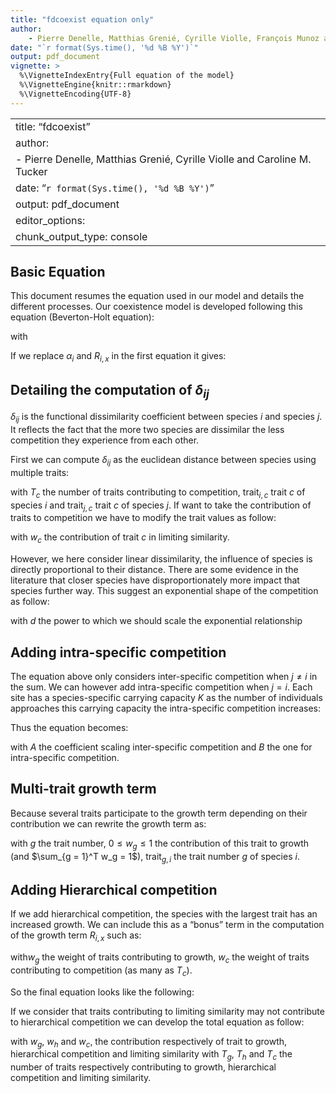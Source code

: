```yaml
---
title: "fdcoexist equation only"
author:
    - Pierre Denelle, Matthias Grenié, Cyrille Violle, François Munoz and Caroline M. Tucker
date: "`r format(Sys.time(), '%d %B %Y')`"
output: pdf_document
vignette: >
  %\VignetteIndexEntry{Full equation of the model}
  %\VignetteEngine{knitr::rmarkdown}
  %\VignetteEncoding{UTF-8}
---
```

---
title: "fdcoexist"
author:
    - Pierre Denelle, Matthias Grenié, Cyrille Violle and Caroline M. Tucker
date: "`r format(Sys.time(), '%d %B %Y')`"
output: pdf_document
editor_options: 
  chunk_output_type: console
---

## Basic Equation

This document resumes the equation used in our model and details the different processes.
Our coexistence model is developed following this equation (Beverton-Holt equation):

\begin{equation}
N_{t+1, i, x} = \frac{R_{i, x} \times N_{t, i, x}}{1 + A \times \alpha_i}
\end{equation}

with

\begin{gather}
\alpha_i = \sum_{j = 1, j \neq i}^{S} N_{t, j, x} \times (1 - \delta_{ij})\\
R_{i, x} = k \times \exp\left(- \frac{(\text{trait}_i - \text{env}_x)^2}{2\times \text{width}^2}\right)
\end{gather}

If we replace $\alpha_i$ and $R_{i, x}$ in the first equation it gives:

\begin{equation}
N_{t+1, i, x} = \frac{
k \times \exp\left(- \displaystyle\frac{(\text{trait}_i - \text{env}_x)^2}{2\times \text{width}^2}\right) \times N_{t, i, x}}{
1 + A \times \displaystyle\sum_{j = 1, j \neq i}^{S} N_{t, j, x} \times (1 - \delta_{ij})
}
\end{equation}

## Detailing the computation of $\delta_{ij}$

$\delta_{ij}$ is the functional dissimilarity coefficient between species $i$ and species $j$. It reflects the fact that the more two species are dissimilar the less competition they experience from each other.

First we can compute $\delta_{ij}$ as the euclidean distance between species using multiple traits:

\begin{equation}
\delta_{ij} = \sqrt{\sum_{c = 1}^{T_c} (\text{trait}_{i, c} - \text{trait}_{j, c})^2}, 
\end{equation}

with $T_c$ the number of traits contributing to competition, $\text{trait}_{i, c}$ trait $c$ of species $i$ and $\text{trait}_{j, c}$ trait $c$ of species $j$. If want to take the contribution of traits to competition we have to modify the trait values as follow:

\begin{gather}
\delta_{ij} = \sqrt{\sum_{c = 1}^{T_c} \left[ \sqrt{w_c} (\text{trait}_{i, c} - \text{trait}_{j, c})\right]^2}\\
\delta_{ij} = \sqrt{\sum_{c = 1}^{T_c} w_c \times (\text{trait}_{i, c} - \text{trait}_{j, c})^2},
\end{gather}
with $w_c$ the contribution of trait $c$ in limiting similarity.

However, we here consider linear dissimilarity, the influence of species is directly proportional to their distance. There are some evidence in the literature that closer species have disproportionately more impact that species further way. This suggest an exponential shape of the competition as follow:

\begin{gather}
\delta_{ij}' = \exp \left[ \left(
    \frac{\delta_{ij} - \text{min}(\delta_{ij})}{
        \text{max}(\delta_{ij}) - \text{min}(\delta_{ij})} \right)^d \right],
\end{gather}

with $d$ the power to which we should scale the exponential relationship

## Adding intra-specific competition

The equation above only considers inter-specific competition when $j \neq i$ in the sum. We can however add intra-specific competition when $j = i$. Each site has a species-specific carrying capacity $K$ as the number of individuals approaches this carrying capacity the intra-specific competition increases:
\begin{equation}
\alpha_{ii} = B \times N_{t,i,x}
\end{equation}

Thus the equation becomes:

\begin{equation}
N_{t+1, i, x} = \frac{
k \times \exp\left(- \displaystyle\frac{(\text{trait}_i - \text{env}_x)^2}{2\times \text{width}^2}\right) \times N_{t, i, x}}{
1 + A \left( \displaystyle\sum_{j = 1,~j \neq i}^{S} N_{t, j, x}  (1 - \delta_{ij}) +
\frac{B}{A} \times N_{t,i,x} \right)
}
\end{equation}

with $A$ the coefficient scaling inter-specific competition and $B$ the one for intra-specific competition. 

## Multi-trait growth term

Because several traits participate to the growth term depending on their contribution we can rewrite the growth term as:
\begin{equation}
R_{i, x} = \sum_{g = 1}^T w_g \times k \times \exp\left(- \frac{(\text{trait}_{g,i} - \text{env}_x)^2}{2\times \text{width}^2} \right)
\end{equation}

with $g$ the trait number, $0 \leq w_g \leq 1$ the contribution of this trait to growth (and $\sum_{g = 1}^T w_g = 1$), $\text{trait}_{g, i}$ the trait number $g$ of species $i$.

## Adding Hierarchical competition

If we add hierarchical competition, the species with the largest trait has an increased growth. We can include this as a "bonus" term in the computation of the growth term $R_{i,x}$ such as:

\begin{gather}
R_{i, x} = R_{i, x, \text{env}} + R_{i, x, \text{hierarch.}}\\
R_{i, x, \text{hierarch.}} = \sum_{c = 1}^{T_c} w_c \times H \times \frac{t_i}{\text{max}(t_i)} \\
R_{i, x} = k \left[ \sum_{g = 1}^T w_g \times \exp\left(- \frac{(\text{trait}_{g,i} - \text{env}_x)^2}{2\times \text{width}^2} \right) + \frac{H}{k} \sum_{c = 1}^{T_c} w_c \frac{\text{trait}_i}{\text{max}(\text{trait}_i)} \right],
\end{gather}

with$w_g$ the weight of traits contributing to growth, $w_c$ the weight of traits contributing to competition (as many as $T_c$).

So the final equation looks like the following:

\begin{equation}
N_{t+1, i, x} = \frac{
    k \left[ \displaystyle\sum_{g = 1}^T w_g \times \exp\left(- \displaystyle\frac{(\text{trait}_{i, g} - \text{env}_x)^2}{2\times \text{width}^2} \right) + \frac{H}{k} \sum_{c = 1}^{T_c} w_c \frac{\text{trait}_{i, c}}{\text{max}(\text{trait}_{i, c})} \right] \times N_{t, i, x}}{
1 + A \left( \displaystyle\sum_{j = 1,~j \neq i}^{S} N_{t, j, x}  (1 - \delta_{ij}) +
\frac{B}{A} \times N_{t,i,x} \right)
}
\end{equation}

If we consider that traits contributing to limiting similarity may not contribute to hierarchical competition we can develop the total equation as follow:

\begin{equation}
N_{t+1, i, x} = \frac{
    k \left[ \displaystyle
        \sum_{g = 1}^{T_g} w_g \times \exp\left(- \displaystyle\frac{(\text{trait}_{i, g} - \text{env}_x)^2}{2\times \text{width}^2} \right) +
        \frac{H}{k} \sum_{h = 1}^{T_h} w_h \frac{\text{trait}_{i, h}}{\text{max}(\text{trait}_{i, h})} \right] \times N_{t, i, x}}{
    1 + A \left[ \displaystyle
        \sum_{j = 1, ~j \neq i}^{S} N_{t, j, x}  \left(1 - \sqrt{\sum_{c = 1}^{T_c} w_c \times (\text{trait}_{i, c} - \text{trait}_{j, c})^2} \right) +
        \frac{B}{A} \times N_{t,i,x} \right]
},
\end{equation}

with $w_g$, $w_h$ and $w_c$, the contribution respectively of trait to growth, hierarchical competition and limiting similarity with $T_g$, $T_h$ and $T_c$ the number of traits respectively contributing to growth, hierarchical competition and limiting similarity.
